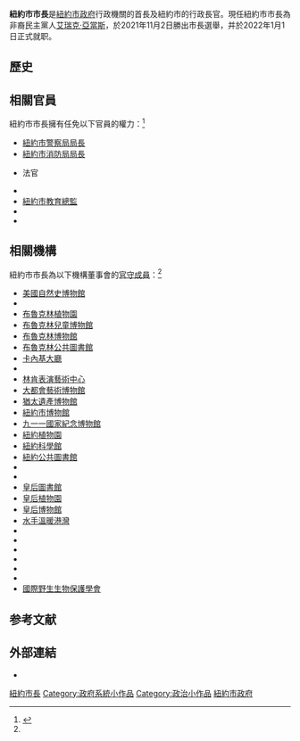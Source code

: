 {{Expand language|1=en|time=2020-11-27T08:39:54+00:00}}
{{For|市長列表|紐約市市長列表}}
{{Infobox official post
| post = 市長<br /><small>{{lang|en|Mayor of New York City}}</small>
| body = 紐約市
| flag = Flag of the Mayor of New York City.svg
| flagsize = 150px
| flagcaption = 市長旗幟
| insignia = 
| insigniasize = 
| insigniacaption = 
| image = File:Nancy Pelosi and Eric Adams at the Speaker's Balcony (cropped).jpg
| imagesize = 
| alt = <!-- Optional -->
| incumbent = [[艾瑞克·亚当斯|艾瑞克·亚当斯]]
| acting = 
| incumbentsince = 2022年1月1日
| predecessor = 
| type = 
| status = 
| style = His Honor
| residence = [[格雷西大廈|格雷西大廈]]
| seat = [[紐約市政廳|紐約市政廳]]
| termlength = 4年，可連任2次
| constituting_instrument = {{le|紐約市憲章|New York City Charter}}
| precursor = <!-- The immediate predecessor post(s), if any. -->
| formation = 1665年6月12日
| inaugural = [[托馬斯·威利特|托馬斯·威利特]]
| succession = {{le|紐約市公共議政員|New York City Public Advocate}}<br/> {{le|紐約市審計長|New York City Comptroller}}
| abbreviation = 
| deputy = 
| salary = 每年258,750[[美元|美元]]
| website = {{URL|www.nyc.gov/mayor}}
| footnotes = 
}}

'''紐約市市長'''是[[紐約市政府|紐約市政府]]行政機關的首長及紐約市的行政長官。現任紐約市市長為非裔民主黨人[[艾瑞克·亞當斯|艾瑞克·亞當斯]]，於2021年11月2日勝出市長選舉，并於2022年1月1日正式就职。

==歷史==
{{see also|紐約市市長列表}}

==相關官員==
{{Further|{{le|紐約市行政機構列表|List of New York City agencies}}}}
紐約市市長擁有任免以下官員的權力：<ref name=office>{{cite web |url=http://a856-gbol.nyc.gov/gbolwebsite/390.html |title=Office of the Mayor |access-date=2013-12-17 |publisher=[[New_York_City|New York City]] |url-status=dead |archive-url=https://web.archive.org/web/20131217224112/http://a856-gbol.nyc.gov/gbolwebsite/390.html |archive-date=2013-12-17 }}</ref>
*[[紐約市警察局|紐約市警察局局長]]
*[[紐約市消防局|紐約市消防局局長]]
*{{le|紐約市刑事法院|New York City Criminal Court}}法官
*{{le|紐約市執法官|New York City Marshal}}
*[[紐約市教育局|紐約市教育總監]]
*{{le|紐約市市長管理和預算辦公室|New York City Mayor's Office of Management and Budget}}
*{{le|紐約市衛生局局長|Commissioner of Health of the City of New York}}

== 相關機構 ==
紐約市市長為以下機構董事會的[[官守議員|官守成員]]：<ref name=office />

{{div col|colwidth=20em}}
*[[美國自然史博物館|美國自然史博物館]]
*{{le|布魯克林音樂學院|Brooklyn Academy of Music}}
*[[布魯克林植物園|布魯克林植物園]]
*[[布魯克林兒童博物館|布魯克林兒童博物館]]
*[[布魯克林博物館|布魯克林博物館]]
*[[布魯克林公共圖書館|布魯克林公共圖書館]]
*[[卡內基大廳|卡內基大廳]]
*{{le|巴里奧博物館|El Museo del Barrio}}
*[[林肯表演藝術中心|林肯表演藝術中心]]
*[[大都會藝術博物館|大都會藝術博物館]]
*[[猶太遺產博物館|猶太遺產博物館]]
*[[紐約市博物館|紐約市博物館]]
*[[九一一國家紀念博物館|九一一國家紀念博物館]]
*[[紐約植物園|紐約植物園]]
*[[紐約科學館|紐約科學館]]
*[[紐約公共圖書館|紐約公共圖書館]]
*{{le|莎士比亞戲劇節|New York Shakespeare Festival}}
*{{le|公共设计委员会|New York City Public Design Commission}}
*[[皇后圖書館|皇后圖書館]]
*[[皇后植物園|皇后植物園]]
*[[皇后博物館|皇后博物館]]
*[[水手溫暖港灣|水手溫暖港灣]]
*{{le|史泰登島植物園|Staten Island Botanical Garden}}
*{{le|史泰登島兒童博物館|Staten Island Children's Museum}}
*{{le|史泰登島歷史協會|Staten Island Historical Society}}
*{{le|史丹頓島博物館|Staten Island Institute of Arts and Sciences}}
*{{le|史泰登岛动物园|Staten Island Zoo}}
*{{le|波丘園|Wave Hill}}
*[[國際野生生物保護學會|國際野生生物保護學會]]
{{div col end}}

== 参考文献 ==
{{Reflist}}
[[Category:紐約市長|]]
[[Category:政府系統小作品|Category:政府系統小作品]]
[[Category:政治小作品|Category:政治小作品]]
[[Category:紐約市政府|]]

==外部連結==
* {{官方網站}}

{{紐約市}}